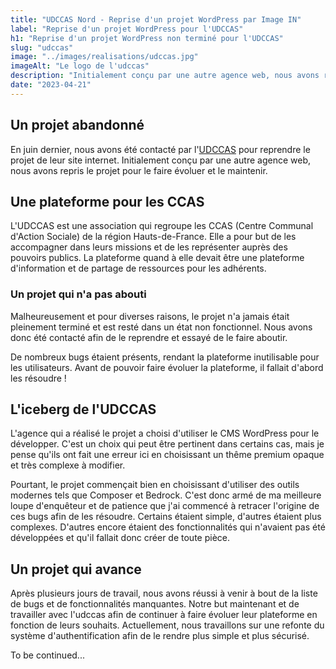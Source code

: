 ```yaml
---
title: "UDCCAS Nord - Reprise d'un projet WordPress par Image IN"
label: "Reprise d'un projet WordPress pour l'UDCCAS"
h1: "Reprise d'un projet WordPress non terminé pour l'UDCCAS"
slug: "udccas"
image: "../images/realisations/udccas.jpg"
imageAlt: "Le logo de l'udccas"
description: "Initialement conçu par une autre agence web, nous avons repris le projet pour le faire évoluer et le maintenir"
date: "2023-04-21"
---
```


## Un projet abandonné

En juin dernier, nous avons été contacté par l'[UDCCAS](https://udccas59.fr/) pour reprendre le projet de leur site internet. Initialement conçu par une autre agence web, nous avons repris le projet pour le faire évoluer et le maintenir.

## Une plateforme pour les CCAS

L'UDCCAS est une association qui regroupe les CCAS (Centre Communal d'Action Sociale) de la région Hauts-de-France. Elle a pour but de les accompagner dans leurs missions et de les représenter auprès des pouvoirs publics. La plateforme quand à elle devait être une plateforme d'information et de partage de ressources pour les adhérents.

### Un projet qui n'a pas abouti

Malheureusement et pour diverses raisons, le projet n'a jamais était pleinement terminé et est resté dans un état non fonctionnel. Nous avons donc été contacté afin de le reprendre et essayé de le faire aboutir.

De nombreux bugs étaient présents, rendant la plateforme inutilisable pour les utilisateurs. Avant de pouvoir faire évoluer la plateforme, il fallait d'abord les résoudre !

## L'iceberg de l'UDCCAS

L'agence qui a réalisé le projet a choisi d'utiliser le CMS WordPress pour le développer. C'est un choix qui peut être pertinent dans certains cas, mais je pense qu'ils ont fait une erreur ici en choisissant un thême premium opaque et très complexe à modifier.

Pourtant, le projet commençait bien en choisissant d'utiliser des outils modernes tels que Composer et Bedrock. C'est donc armé de ma meilleure loupe d'enquêteur et de patience que j'ai commencé à retracer l'origine de ces bugs afin de les résoudre. Certains étaient simple, d'autres étaient plus complexes. D'autres encore étaient des fonctionnalités qui n'avaient pas été développées et qu'il fallait donc créer de toute pièce.

## Un projet qui avance

Après plusieurs jours de travail, nous avons réussi à venir à bout de la liste de bugs et de fonctionnalités manquantes. Notre but maintenant et de travailler avec l'udccas afin de continuer à faire évoluer leur plateforme en fonction de leurs souhaits. Actuellement, nous travaillons sur une refonte du système d'authentification afin de le rendre plus simple et plus sécurisé.

To be continued...
